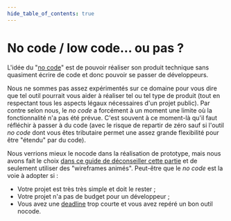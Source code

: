 ```yaml
---
hide_table_of_contents: true
---
```


# No code / low code… ou pas ?

L'idée du "[no code](https://fr.wikipedia.org/wiki/D%C3%A9veloppement_No_code)" est de pouvoir réaliser son produit technique sans quasiment écrire de code et donc pouvoir se passer de développeurs.

Nous ne sommes pas assez expérimentés sur ce domaine pour vous dire que tel outil pourrait vous aider à réaliser tel ou tel type de produit (tout en respectant tous les aspects légaux nécessaires d'un projet public). Par contre selon nous, le _no code_ a forcément à un moment une limite où la fonctionnalité n'a pas été prévue. C'est souvent à ce moment-là qu'il faut réfléchir à passer à du code (avec le risque de repartir de zéro sauf si l'outil _no code_ dont vous êtes tributaire permet une assez grande flexibilité pour être "étendu" par du code).

Nous verrions mieux le nocode dans la réalisation de prototype, mais nous avons fait le choix [dans ce guide de déconseiller cette partie](prototyping/technical-prototype-or-not.mdx) et de seulement utiliser des "wireframes animés". Peut-être que le _no code_ est la voie à adopter si :

- Votre projet est très très simple et doit le rester ;
- Votre projet n'a pas de budget pour un développeur ;
- Vous avez une [deadline](https://fr.wikipedia.org/wiki/Deadline) trop courte et vous avez repéré un bon outil nocode.
